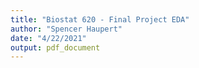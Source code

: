 ```yaml
---
title: "Biostat 620 - Final Project EDA"
author: "Spencer Haupert"
date: "4/22/2021"
output: pdf_document
---
```


